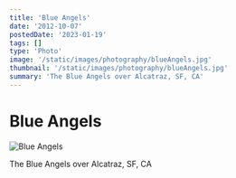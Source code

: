 ```yaml
---
title: 'Blue Angels'
date: '2012-10-07'
postedDate: '2023-01-19'
tags: []
type: 'Photo'
image: '/static/images/photography/blueAngels.jpg'
thumbnail: '/static/images/photography/blueAngels.jpg'
summary: 'The Blue Angels over Alcatraz, SF, CA'
---
```


# Blue Angels

![Blue Angels](/static/images/photography/blueAngels.jpg)

The Blue Angels over Alcatraz, SF, CA
